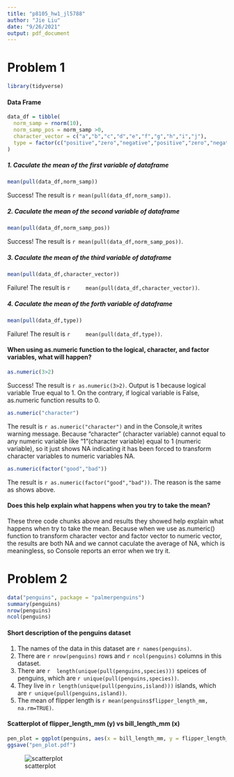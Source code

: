 ```yaml
---
title: "p8105_hw1_jl5788"
author: "Jie Liu"
date: "9/26/2021"
output: pdf_document
---
```


# Problem 1
```r
library(tidyverse)
```

#### Data Frame
```r
data_df = tibble(
  norm_samp = rnorm(10),
  norm_samp_pos = norm_samp >0,
  character_vector = c("a","b","c","d","e","f","g","h","i","j"),
  type = factor(c("positive","zero","negative","positive","zero","negative","positive","zero","negative","positive"), levels = c("positive","zero","negative"))
)
```

##### 1. Caculate the mean of the first variable of dataframe
```r
mean(pull(data_df,norm_samp))
```
Success! The result is `r mean(pull(data_df,norm_samp))`.

##### 2. Caculate the mean of the second variable of dataframe
```r
mean(pull(data_df,norm_samp_pos))
```
Success! The result is `r mean(pull(data_df,norm_samp_pos))`.

##### 3. Caculate the mean of the third variable of dataframe
```r
mean(pull(data_df,character_vector))
```
Failure! The result is `r     mean(pull(data_df,character_vector))`.

##### 4. Caculate the mean of the forth variable of dataframe
```r
mean(pull(data_df,type))
```
Failure! The result is `r     mean(pull(data_df,type))`.


#### When using as.numeric function to the logical, character, and factor variables, what will happen?
```r
as.numeric(3>2)
```
Success! The result is `r as.numeric(3>2)`. Output is 1 because logical variable True equal to 1. On the contrary, if logical variable is False, as.numeric function results to 0.

```r
as.numeric("character")
```
The result is `r as.numeric("character")` and in the Console,it writes warning message. Because "character" (character variable) cannot equal to any numeric variable like "1"(character variable) equal to 1 (numeric variable), so it just shows NA indicating it has been forced to transform character variables to numeric variables NA.

```r
as.numeric(factor("good","bad"))
```
The result is `r as.numeric(factor("good","bad"))`. The reason is the same as shows above.

#### Does this help explain what happens when you try to take the mean?


These three code chunks above and results they showed help explain what happens when try to take the mean. Because when we use as.numeric() function to transform character vector and factor vector to numeric vector, the results are both NA and we cannot caculate the average of NA, which is meaningless, so Console reports an error when we try it.

# Problem 2

```r
data("penguins", package = "palmerpenguins")
summary(penguins)
nrow(penguins)
ncol(penguins)

```
#### Short description of the penguins dataset
1. The names of the data in this dataset are `r names(penguins)`.
2. There are `r nrow(penguins)` rows and `r ncol(penguins)` columns in this dataset.
3. There are `r  length(unique(pull(penguins,species)))` speices of penguins,       which are `r unique(pull(penguins,species))`. 
4. They live in `r length(unique(pull(penguins,island)))` islands, which are `r unique(pull(penguins,island))`.
5. The mean of flipper length is `r mean(penguins$flipper_length_mm, na.rm=TRUE)`.

#### Scatterplot of flipper_length_mm (y) vs bill_length_mm (x)
```r
pen_plot = ggplot(penguins, aes(x = bill_length_mm, y = flipper_length_mm, color = species)) +geom_point()
ggsave("pen_plot.pdf")

```
![scatterplot]("pen_plot.pdf")






